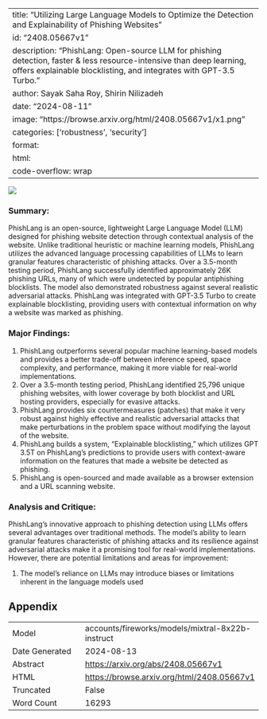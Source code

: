 
---
title: "Utilizing Large Language Models to Optimize the Detection and Explainability of Phishing Websites"
id: "2408.05667v1"
description: "PhishLang: Open-source LLM for phishing detection, faster & less resource-intensive than deep learning, offers explainable blocklisting, and integrates with GPT-3.5 Turbo."
author: Sayak Saha Roy, Shirin Nilizadeh
date: "2024-08-11"
image: "https://browse.arxiv.org/html/2408.05667v1/x1.png"
categories: ['robustness', 'security']
format:
  html:
    code-overflow: wrap
---

![](https://browse.arxiv.org/html/2408.05667v1/x1.png)

### Summary:

PhishLang is an open-source, lightweight Large Language Model (LLM) designed for phishing website detection through contextual analysis of the website. Unlike traditional heuristic or machine learning models, PhishLang utilizes the advanced language processing capabilities of LLMs to learn granular features characteristic of phishing attacks. Over a 3.5-month testing period, PhishLang successfully identified approximately 26K phishing URLs, many of which were undetected by popular antiphishing blocklists. The model also demonstrated robustness against several realistic adversarial attacks. PhishLang was integrated with GPT-3.5 Turbo to create explainable blocklisting, providing users with contextual information on why a website was marked as phishing.

### Major Findings:

1. PhishLang outperforms several popular machine learning-based models and provides a better trade-off between inference speed, space complexity, and performance, making it more viable for real-world implementations.
2. Over a 3.5-month testing period, PhishLang identified 25,796 unique phishing websites, with lower coverage by both blocklist and URL hosting providers, especially for evasive attacks.
3. PhishLang provides six countermeasures (patches) that make it very robust against highly effective and realistic adversarial attacks that make perturbations in the problem space without modifying the layout of the website.
4. PhishLang builds a system, "Explainable blocklisting," which utilizes GPT 3.5T on PhishLang's predictions to provide users with context-aware information on the features that made a website be detected as phishing.
5. PhishLang is open-sourced and made available as a browser extension and a URL scanning website.

### Analysis and Critique:

PhishLang's innovative approach to phishing detection using LLMs offers several advantages over traditional methods. The model's ability to learn granular features characteristic of phishing attacks and its resilience against adversarial attacks make it a promising tool for real-world implementations. However, there are potential limitations and areas for improvement:

1. The model's reliance on LLMs may introduce biases or limitations inherent in the language models used

## Appendix

|          |          |
|----------|----------|
| Model     | accounts/fireworks/models/mixtral-8x22b-instruct       |
| Date Generated     | 2024-08-13       |
| Abstract | [https://arxiv.org/abs/2408.05667v1](https://arxiv.org/abs/2408.05667v1)        |
| HTML     | [https://browse.arxiv.org/html/2408.05667v1](https://browse.arxiv.org/html/2408.05667v1)       |
| Truncated       | False       |
| Word Count       | 16293       |